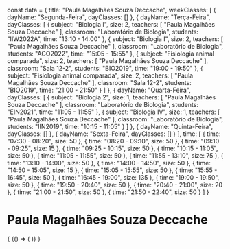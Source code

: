 const data = {
  title: "Paula Magalhães Souza Deccache",
  weekClasses: [
    {
      dayName: "Segunda-Feira",
      dayClasses: []
    },
    {
      dayName: "Terça-Feira",
      dayClasses: [
        {
          subject: "Biologia I",
          size: 2,
          teachers: [
            "Paula Magalhães Souza Deccache"
          ],
          classroom: "Laboratório de Biologia",
          students: "IIW2022A",
          time: "13:10 - 14:00"
        },
        {
          subject: "Biologia I",
          size: 2,
          teachers: [
            "Paula Magalhães Souza Deccache"
          ],
          classroom: "Laboratório de Biologia",
          students: "AGO2022",
          time: "15:05 - 15:55"
        },
        {
          subject: "Fisiologia animal comparada",
          size: 2,
          teachers: [
            "Paula Magalhães Souza Deccache"
          ],
          classroom: "Sala 12-2",
          students: "BIO2019",
          time: "19:00 - 19:50"
        },
        {
          subject: "Fisiologia animal comparada",
          size: 2,
          teachers: [
            "Paula Magalhães Souza Deccache"
          ],
          classroom: "Sala 12-2",
          students: "BIO2019",
          time: "21:00 - 21:50"
        }
      ]
    },
    {
      dayName: "Quarta-Feira",
      dayClasses: [
        {
          subject: "Biologia 2",
          size: 1,
          teachers: [
            "Paula Magalhães Souza Deccache"
          ],
          classroom: "Laboratório de Biologia",
          students: "EIN2021",
          time: "11:05 - 11:55"
        },
        {
          subject: "Biologia IV",
          size: 1,
          teachers: [
            "Paula Magalhães Souza Deccache"
          ],
          classroom: "Laboratório de Biologia",
          students: "IIN2019",
          time: "10:15 - 11:05"
        }
      ]
    },
    {
      dayName: "Quinta-Feira",
      dayClasses: []
    },
    {
      dayName: "Sexta-Feira",
      dayClasses: []
    }
  ],
  time: [
    {
      time: "07:30 - 08:20",
      size: 50
    },
    {
      time: "08:20 - 09:10",
      size: 50
    },
    {
      time: "09:10 - 09:25",
      size: 15
    },
    {
      time: "09:25 - 10:15",
      size: 50
    },
    {
      time: "10:15 - 11:05",
      size: 50
    },
    {
      time: "11:05 - 11:55",
      size: 50
    },
    {
      time: "11:55 - 13:10",
      size: 75
    },
    {
      time: "13:10 - 14:00",
      size: 50
    },
    {
      time: "14:00 - 14:50",
      size: 50
    },
    {
      time: "14:50 - 15:05",
      size: 15
    },
    {
      time: "15:05 - 15:55",
      size: 50
    },
    {
      time: "15:55 - 16:45",
      size: 50
    },
    {
      time: "16:45 - 19:00",
      size: 135
    },
    {
      time: "19:00 - 19:50",
      size: 50
    },
    {
      time: "19:50 - 20:40",
      size: 50
    },
    {
      time: "20:40 - 21:00",
      size: 20
    },
    {
      time: "21:00 - 21:50",
      size: 50
    },
    {
      time: "21:50 - 22:40",
      size: 50
    }
  ]
}

# Paula Magalhães Souza Deccache

<div>
  {
    <BrowserOnly>
      {() => (
        <Grid
          title={data.title}
          weekClasses={data.weekClasses}
          time={data.time}
        />
      )}
    </BrowserOnly>
  }
</div>
